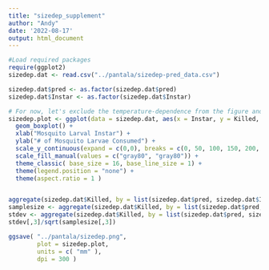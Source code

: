 ```yaml
---
title: "sizedep_supplement"
author: "Andy"
date: '2022-08-17'
output: html_document
---
```



```r
#Load required packages
require(ggplot2)
sizedep.dat <- read.csv("../pantala/sizedep-pred_data.csv")

sizedep.dat$pred <- as.factor(sizedep.dat$pred)
sizedep.dat$Instar <- as.factor(sizedep.dat$Instar)

# For now, let's exclude the temperature-dependence from the figure and just compare across temps
sizedep.plot <- ggplot(data = sizedep.dat, aes(x = Instar, y = Killed, fill = Instar)) +
  geom_boxplot() + 
  xlab("Mosquito Larval Instar") +
  ylab("# of Mosquito Larvae Consumed") +
  scale_y_continuous(expand = c(0,0), breaks = c(0, 50, 100, 150, 200, 250, 300)) +
  scale_fill_manual(values = c("gray80", "gray80")) +
  theme_classic( base_size = 16, base_line_size = 1) +
  theme(legend.position = "none") +
  theme(aspect.ratio = 1 )


aggregate(sizedep.dat$Killed, by = list(sizedep.dat$pred, sizedep.dat$Instar), FUN = 'mean')
samplesize <- aggregate(sizedep.dat$Killed, by = list(sizedep.dat$pred, sizedep.dat$Instar), FUN = 'length')
stdev <- aggregate(sizedep.dat$Killed, by = list(sizedep.dat$pred, sizedep.dat$Instar), FUN = 'sd')
stdev[,3]/sqrt(samplesize[,3])

ggsave( "../pantala/sizedep.png",
        plot = sizedep.plot,
        units = c( "mm" ),
        dpi = 300 )
```

